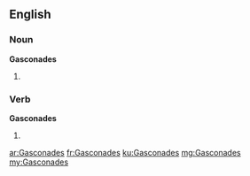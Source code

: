 ==English==

===Noun===
'''Gasconades'''

# {{plural of|Gasconade}}

===Verb===
'''Gasconades'''

# {{en-third-person singular of|Gasconade}}

[[ar:Gasconades]]
[[fr:Gasconades]]
[[ku:Gasconades]]
[[mg:Gasconades]]
[[my:Gasconades]]